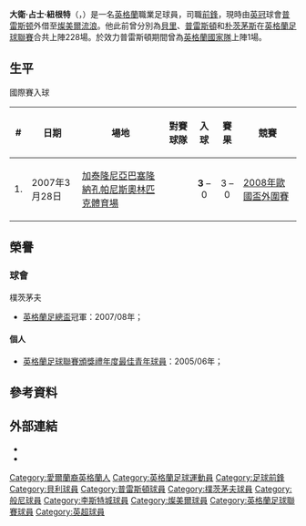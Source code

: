 {{noteTA|G1=足球|G2=FAcup|G3=EPL
|T=zh-hans:大卫·纽根特; zh-hk:大衛·紐根特;
|1=zh-hans:大卫·詹姆斯·纽根特; zh-hk:大衛·占士·紐根特;
}}
{{Infobox football biography 2
| playername          = 大衛·紐根特<br />''David Nugent''
| image               = Nugent 2013.jpg
| image_size          = 200
| fullname            = David James Nugent<ref>{{cite web |url=https://www.efl.com/siteassets/efl-documents/efl-professional-retain-list--free-transfers---2017-18.pdf |title=Club list of registered players: As at 19th May 2018: Derby County |publisher=English Football League |format=PDF |page=14 |accessdate=17 June 2018 |archive-date=2018-06-15 |archive-url=https://web.archive.org/web/20180615205339/https://www.efl.com/siteassets/efl-documents/efl-professional-retain-list--free-transfers---2017-18.pdf |dead-url=no }}</ref>
| birth_date          = {{birth date and age|1985|5|2|df=y}}<ref name=Hugman1011>{{cite book |editor-first=Barry J. |editor-last=Hugman |title=The PFA Footballers' Who's Who 2010–11 |year=2010 |publisher=Mainstream Publishing |location=Edinburgh |isbn=978-1-84596-601-0 |page=311}}</ref>
| birth_place         = 英格蘭[[Huyton|海顿]]
| height              = {{convert|1.80|m|order=flip}}<ref>{{cite web |url=https://www.dcfc.co.uk/teams/player/david-nugent |title=David Nugent |publisher=Derby County |accessdate=22 August 2018 |archive-url=https://web.archive.org/web/20180822142948/https://www.dcfc.co.uk/teams/player/david-nugent |archive-date=2018-08-22 |dead-url=yes }}</ref>
| position            = [[前鋒_(足球)|前鋒]]
| currentclub         = [[特兰米尔流浪足球俱乐部|燦美爾流浪]]
| clubnumber          = 28
| youthyears1         = 
| youthclubs1         = [[利物浦足球俱乐部|利物浦]]
| youthyears2         = {{0|0000}}–2002
| youthclubs2         = [[貝里足球俱樂部|貝里]]
| years1              = 2002−2005
| clubs1              = [[貝里足球俱樂部|貝里]]
| caps1               = 90 
| goals1              = 18
| years2              = 2005−2007
| clubs2              = [[普雷斯顿足球俱乐部|普雷斯頓]]
| caps2               = 93
| goals2              = 35
| years3              = 2007−2011
| clubs3              = [[朴茨茅斯足球俱乐部|朴茨茅斯]]
| caps3               = 75 
| goals3              = 16 
| years4              = 2009−2010
| clubs4              = → [[伯恩利足球俱乐部|伯恩利]] (借用)
| caps4               = 30
| goals4              = 6
| years5              = 2011–2015
| clubs5              = [[莱斯特城足球俱乐部|莱斯特城]]
| caps5               = 159
| goals5              = 54
| years6              = 2015–2017
| clubs6              = [[米德尔斯堡足球俱乐部|米德尔斯堡]]
| caps6               = 42
| goals6              = 8
| years7              = 2017–2019
| clubs7              = [[德比郡足球俱乐部|德比郡]]
| caps7               = 85
| goals7              = 17
| years8              = 2019–
| clubs8              = [[普雷斯顿足球俱乐部|普雷斯顿]]
| caps8               = 24
| goals8              = 1
| years9              = 2021–
| clubs9              = → [[特兰米尔流浪足球俱乐部|燦美爾流浪]]
| caps9               = 1
| goals9              = 0
| nationalyears1      = 2005−2007
| nationalteam1       = [[英格蘭21歲以下足球代表隊|英格蘭U21]]
| nationalcaps1       = 14 
| nationalgoals1      = 4
| nationalyears2      = 2007
| nationalteam2       = [[英格蘭足球代表隊|英格蘭]]
| nationalcaps2       = 1 
| nationalgoals2      = 1
| club-update         = 2021年3月4日 (四) 9:11 (UTC)
| nationalteam-update = 2012年3月13日 (二) 05:13 (UTC)
}}
'''大衛·占士·紐根特'''（{{lang-en|'''David James Nugent'''}}，{{bd|1985年|5月2日|catIdx=Nugent, David}}）是一名[[英格蘭|英格蘭]]職業足球員，司職[[前鋒_(足球)|前鋒]]，現時由[[英格蘭足球冠軍聯賽|英冠]]球會[[普雷斯顿足球俱乐部|普雷斯顿]]外借至[[特兰米尔流浪足球俱乐部|燦美爾流浪]]。他此前曾分別為[[貝里足球俱樂部|貝里]]、[[普雷斯顿足球俱乐部|普雷斯頓]]和[[朴茨茅斯足球俱乐部|朴茨茅斯]]在[[英格蘭足球聯賽|英格蘭足球聯賽]]合共上陣228場。於效力普雷斯頓期間曾為[[英格蘭足球代表隊|英格蘭國家隊]]上陣1場。

==生平==
<!--
===球會===
;早年
Born in [[Huyton|Huyton]], [[Merseyside|Merseyside]], Nugent was a member of the  [[Liverpool_F.C.|Liverpool]] youth academy but left in 2001, aged 15, without being offered a professional contract. It was only once he changed his position that he then became a professional with [[Bury_F.C.|Bury]], joining the club's successful Youth and Centre of Excellence department. After making his debut as a substitute against [[Port_Vale_F.C.|Port Vale]] in March 2002 at the age of just 16, Nugent initially struggled to live up to his early potential, but an explosive start to the [[2004-05_in_English_football|2004–05]] [[Football_League_Two|Football League Two]] campaign saw several larger clubs take an interest.

;普雷斯頓
Although a target for rivals [[Burnley_F.C.|Burnley]], Nugent opted to join [[Preston_North_End_F.C.|Preston North End]] rather than [[Northampton_Town_F.C.|Northampton Town]] from [[Bury_F.C.|Bury]] in January 2005 for a fee of £100,000 and proved himself more than worthy at Championship level.

He scored 10 league goals in 32 Championship appearances in [[2005-06_in_English_football|2005–06]], as Preston finished fourth, losing to [[Leeds_United_F.C.|Leeds United]] in the playoff semi-final, thus failing to gain promotion. Despite transfer speculation, Nugent spent the following season at Preston, scoring 15 goals in 43 appearances, and winning England recognition. Preston finished seventh in [[2006-07_in_English_football|2006–07]].

Nugent left Preston during the summer of 2007.

;樸茨茅夫
After both [[Sunderland_A.F.C.|Sunderland]] and [[Portsmouth_F.C.|Portsmouth]] had bids in the region of £6 million accepted for the player, Nugent was eventually unveiled as a Pompey player at a press conference alongside [[John_Utaka|John Utaka]] on 11 July 2007.<ref>{{cite news|url=http://news.bbc.co.uk/sport1/hi/football/teams/p/portsmouth/6280240.stm|title=Nugent seals £6m Portsmouth move|accessdate=2007-07-11|date=2007-07-11|publisher=BBC Sport}}</ref> However, rumours followed just weeks later that [[Derby_County_F.C.|Derby County]] were considering a bid for Nugent and that he would be leaving Portsmouth in the same transfer window he arrived in. Nugent scored on his debut in a non-competitive 8-0 win against [[Isle_of_Wight|Isle of Wight]] side [[Newport_(IOW)_F.C.|Newport]] and later signed many autographs in a fan-filled pitch invasion. In a post-match press conference following a Carling Cup game early on in Nugent's Pompey career, in which he scored his first goal for the club, Portsmouth manager [[Harry_Redknapp|Harry Redknapp]] publicly stated Nugent would be free to leave the club if the right offer came in to help fund a move for more players. However, Nugent stated he wanted to stay at Portsmouth.<ref>{{cite news |title=Redknapp: Nugent could leave Pompey. Davidinstead.|url=http://www.ananova.com/sport/story/sm_2484584.html |publisher=Ananova |date= |accessdate=2007-08-29}}</ref>

A possible loan deal to [[Ipswich_Town_F.C.|Ipswich Town]] fell through in early March 2008 with [[Jim_Magilton|Jim Magilton]], the Ipswich manager, left questioning Nugent's fitness.<ref>{{Cite news |url = http://news.bbc.co.uk/sport1/hi/football/teams/p/portsmouth/7265376.stm | title =Ipswich pull out of Nugent chase  | publisher = [[BBC_Sport|BBC Sport]] | accessdate = 2008-03-05| date = 2008-03-04}}</ref>

Nugent appeared frequently for Portsmouth in the [[2007-08_FA_Cup|FA Cup]], scoring a goal in their initial Third Round tie against Ipswich Town.  His role culminated in coming on for John Utaka in the 69th minute of [[2008_FA_Cup_Final|the final]] against [[Cardiff_City_F.C.|Cardiff City]], eventually winning the trophy.<ref>{{Cite news |url = http://news.bbc.co.uk/sport1/hi/football/fa_cup/7393770.stm | title =Portsmouth 1–0 Cardiff match report  | publisher = [[BBC_Sport|BBC Sport]] | accessdate = 2010-10-25| date = 2008-05-17 | first=Phil | last=McNulty}}</ref>
The next season and after 18 months at the club, Nugent scored his first [[FA_Premier_League|Premier League]] goal – against former manager Harry Redknapp at [[Tottenham_Hotspur_F.C.|Tottenham Hotspur]] in a 1–1 draw on 18 January 2009.<ref>{{Cite news |url = http://news.bbc.co.uk/sport2/hi/football/teams/p/portsmouth/7837394.stm | title =Nugent 'proves point' to Redknapp | publisher = [[BBC_Sport|BBC Sport]] | accessdate = 2009-01-19| date = 2009-01-19}}</ref> Two matches later he scored his second goal at [[Fulham_F.C.|Fulham]] and followed this up with his first league goal at [[Fratton_Park|Fratton Park]], scoring against [[Liverpool_F.C.|Liverpool]] on 7 February 2009.  However, these were to be Nugent's only top flight goals for Pompey.

On 5 August 2009, it was reported that Nugent had been involved in an alleged bust-up with fellow team mate [[Marc_Wilson_(Irish_footballer)|Marc Wilson]] during Portsmouth's pre-season trip to Portugal. Both players were sent home and subsequently fined two weeks' wages by the club.<ref>{{cite news|url=http://news.bbc.co.uk/sport2/hi/football/teams/p/portsmouth/8185045.stm|title=Portsmouth duo fined over bust-up |date=2009-08-05|work=BBC Sport|accessdate=2009-08-05}}</ref>

On 1 September 2009, it was reported that Nugent was in talks with [[Burnley_F.C.|Burnley]] about a loan move. Thirty minutes after the transfer window closed it was reported that Burnley had signed Nugent on a six-month-long loan deal with a view to a permanent move, subject to Premier League clearance.<ref>{{cite web|url=http://www.burnleyfootballclub.com/page/LatestHeadlines/0,,10413~1784902,00.html|title=Coyle Swoops for Striker Nugent|publisher=Burnley Football Club|date=2009-09-01|accessdate=2009-09-01}}</ref> On 12 September, he made his debut for ''the Clarets'' when he replaced [[Martin_Paterson|Martin Paterson]] 70 minutes into the game against [[Liverpool_F.C.|Liverpool]] at [[Anfield|Anfield]]. After coming on as a second half substitute for the Clarets on his home debut against [[Sunderland_AFC|Sunderland]], Nugent scored two goals, helping Burnley to a 3–1 win.<ref>[http://news.bbc.co.uk/sport1/hi/football/eng_prem/8255397.stm Burnley 3–1 Sunderland]</ref> Nugent scored his third goal of the season against Bolton.

On 30 January 2010, Nugent was told that he had to go back to [[Portsmouth_F.C.|Portsmouth]] and train with the club, but was then told to travel back to Burnley. After two days of travelling back and forth between Portsmouth and Burnley, new manager [[Brian_Laws|Brian Laws]] triggered an extension clause in Nugent's contract. Nugent signed another loan agreement with Burnley on 1 February which would keep him at the club on loan until June. He repaid the faith shown in him by Laws by opening the scoring in the home win against West Ham United on 6 February.

After failing to regotiate a permanent deal with Burnley or attract an alternative Premiership club, Nugent returned to newly relegated Portsmouth in the 2010–11 pre-season. He was a regular starter as a [[Outside_forward|left sided forward]].<ref>[http://www.pompeyrama.com/pompey-fc-squad-66.html]</ref> After an initial goal drought that saw him fail to hit the net until his goal in a 6–1 defeat of [[Leicester_City_F.C.|Leicester City]] on 24 September 2010, (his first for Pompey since February 2009), Nugent finished the season as Portsmouth's top goalscorer, scoring 14 goals in all competitions.

;李斯特城
On 5 July 2011, Nugent signed for Leicester City on a three-year deal after his contract with [[Portsmouth_F.C.|Portsmouth]] expired.<ref>{{cite web|title=Nugent Agrees Foxes Deal|url=http://www.lcfc.com/page/LatestNews/0,,10274~2387002,00.html|accessdate=5 July 2011}}</ref> He made his competitive debut in a 1-0 win over [[Coventry_City_F.C.|Coventry City]] on 6 August 2011,<ref name="Coventry 	0-1 Leicester">{{cite|title = Coventry 0-1 Leicester|url = http://news.bbc.co.uk/sport2/hi/football/eng_div_1/14352025.stm|publisher = BBC Sport|date = 6 Aug 2011|accessdate = 18 Aug 2011}}</ref> scoring his first goal for the club in a 2-1 defeat to [[Bristol_City_F.C.|Bristol City]] on 17 August.<ref name="Leicester  1-2  Bristol City">{{cite|title = Leicester   1 - 2   Bristol City|url = http://news.bbc.co.uk/sport2/hi/football/14471679.stm|publisher = BBC Sport|date = 17 Aug 2011|accessdate = 18 Aug 2011}}</ref> On 18 February 2012, Nugent scored the winning goal to knock [[Premier_League|Premier League]] side [[Norwich_City|Norwich City]] out of the [[FA_Cup|FA Cup]] at [[Carrow_Road|Carrow Road]] and put Leicester through to the quarter finals.

===國家隊===
He made his debut for [[England_national_under-21_football_team|England U21s]] against [[Wales_national_under-21_football_team|Wales]] in February 2005.  He scored his first goal for the team on his debut, in the 2–2 draw with Moldova on 15 August 2006.  Teamed up front again with Arsenal's young [[Theo_Walcott|Theo Walcott]], he scored his second goal for England U21s in the 3–2 win over Switzerland on 6 September 2006 that advanced the team into the play-off round of the UEFA European Under-21 Championship. He scored his third goal for the U21s against [[Spain_national_football_team|Spain]] on 6 February 2007 in a 2–2 draw, [[Stuart_Pearce|Stuart Pearce]]'s first game as coach.

On 19 March 2007, following much speculation after [[Steve_McClaren|Steve McClaren]] confirmed he had been watching Nugent, David was called into the full England squad to replace the injured [[Darren_Bent|Darren Bent]] of [[Charlton_Athletic_F.C.|Charlton Athletic]].

On 28 March 2007, Nugent made his debut as a late substitute for [[England_national_football_team|England]] in a [[UEFA_Euro_2008|Euro 2008]] qualifying match against [[Andorra_national_football_team|Andorra]] in [[Barcelona|Barcelona]] and marked the occasion with a 93rd-minute goal after a [[Jermain_Defoe|Jermain Defoe]] shot. Nugent, in his post-match press interview, expressed genuine satisfaction over having accomplished a "1 Goal/1 Cap" national team record; Nugent is one of just three players to have exactly one substitute appearance and one goal for England, the others being [[Paul_Goddard|Paul Goddard]] and [[Francis_Jeffers|Francis Jeffers]].<ref>{{cite web | title=England's Single Goalscorers | work=England Football Online | url=http://www.englandfootballonline.com/TeamGoals/Goals_01.html | accessdate=May 16, 2007 }}</ref> Since then, Nugent has failed to secure another outing with England.

He was the first Preston player to play for the national team since [[Tom_Finney|Tom Finney]] some 49 years previously and the first England national team footballer from a club playing in [[The_Football_League|The Football League]] since [[David_James_(footballer)|David James]] of [[West_Ham_United_F.C.|West Ham]] in 2003. He was also the first [[The_Football_League|Football League]] outfield player since [[Michael_Gray_(footballer)|Michael Gray]] of [[Sunderland_A.F.C.|Sunderland]] in 1999.

In June 2007, he represented the Under-21s in the [[2007_UEFA_European_Under-21_Football_Championship|UEFA Under-21 Championship]] in the Netherlands.
-->
;國際賽入球
{| border="2" cellpadding="4" cellspacing="0" style="margin: 1em 1em 1em 0; background: #f9f9f9; border: 1px #aaa solid; border-collapse: collapse;"
|- bgcolor="#CCCCCC" align="center"
!#
!日期
!場地
!對賽球隊
!入球
!賽果
!競賽
|-
|1.
|2007年3月28日
|[[加泰隆尼亞|加泰隆尼亞]][[巴塞隆納|巴塞隆納]][[孔帕尼斯奧林匹克體育場|孔帕尼斯奧林匹克體育場]]
|{{fb|Andorra}}
|<center>'''3''' – 0
|<center>3 – 0
|[[2008年欧洲足球锦标赛外围赛|2008年歐國盃外圍賽]]
|}

==榮譽==
===球會===
;樸茨茅夫
* [[英格蘭足總盃|英格蘭足總盃]]冠軍：2007/08年；

====個人====
*[[英格蘭足球聯賽頒獎禮#年度最佳青年球員|英格蘭足球聯賽頒獎禮年度最佳青年球員]]：2005/06年；

== 參考資料 ==
{{Reflist}}

== 外部連結==
* {{soccerbase|id=30552|name=大衛·紐根特}}
* {{UEFA player|101513}}

{{英格蘭足球聯賽頒獎禮年度最佳青年球員}}

{{DEFAULTSORT:Nugent, David}}
[[Category:愛爾蘭裔英格蘭人|Category:愛爾蘭裔英格蘭人]]
[[Category:英格蘭足球運動員|Category:英格蘭足球運動員]]
[[Category:足球前鋒|Category:足球前鋒]]
[[Category:貝利球員|Category:貝利球員]]
[[Category:普雷斯頓球員|Category:普雷斯頓球員]]
[[Category:樸茨茅夫球員|Category:樸茨茅夫球員]]
[[Category:般尼球員|Category:般尼球員]]
[[Category:李斯特城球員|Category:李斯特城球員]]
[[Category:燦美爾球員|Category:燦美爾球員]]
[[Category:英格蘭足球聯賽球員|Category:英格蘭足球聯賽球員]]
[[Category:英超球員|Category:英超球員]]